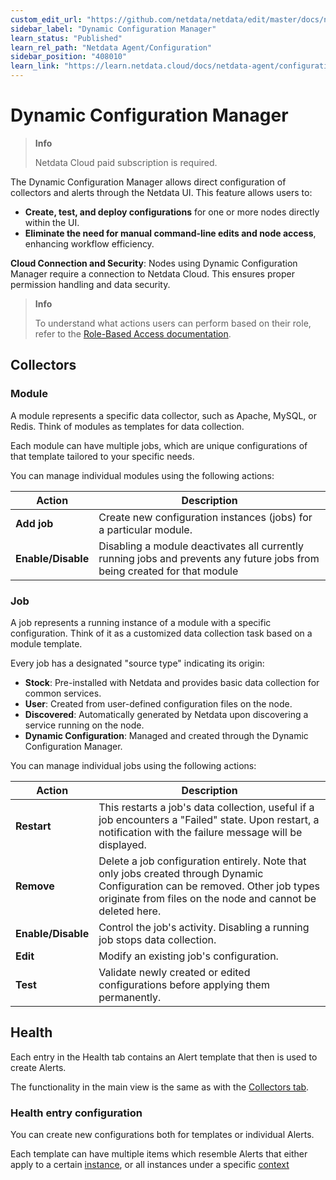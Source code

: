 ```yaml
---
custom_edit_url: "https://github.com/netdata/netdata/edit/master/docs/netdata-agent/configuration/dynamic-configuration.md"
sidebar_label: "Dynamic Configuration Manager"
learn_status: "Published"
learn_rel_path: "Netdata Agent/Configuration"
sidebar_position: "408010"
learn_link: "https://learn.netdata.cloud/docs/netdata-agent/configuration/dynamic-configuration-manager"
---
```


# Dynamic Configuration Manager

> **Info**
>
> Netdata Cloud paid subscription is required.

The Dynamic Configuration Manager allows direct configuration of collectors and alerts through the Netdata UI. This feature allows users to:

- **Create, test, and deploy configurations** for one or more nodes directly within the UI.
- **Eliminate the need for manual command-line edits and node access**, enhancing workflow efficiency.

**Cloud Connection and Security**: Nodes using Dynamic Configuration Manager require a connection to Netdata Cloud. This ensures proper permission handling and data security.

> **Info**
>
> To understand what actions users can perform based on their role, refer to the [Role-Based Access documentation](/docs/netdata-cloud/authentication-&-authorization/role-based-access-model#dynamic-configuration-manager).

## Collectors

### Module

A module represents a specific data collector, such as Apache, MySQL, or Redis. Think of modules as templates for data collection.

Each module can have multiple jobs, which are unique configurations of that template tailored to your specific needs.

You can manage individual modules using the following actions:

| Action             | Description                                                                                                               |
|--------------------|---------------------------------------------------------------------------------------------------------------------------|
| **Add job**        | Create new configuration instances (jobs) for a particular module.                                                        |
| **Enable/Disable** | Disabling a module deactivates all currently running jobs and prevents any future jobs from being created for that module |

### Job

A job represents a running instance of a module with a specific configuration. Think of it as a customized data collection task based on a module template.

Every job has a designated "source type" indicating its origin:

- **Stock**: Pre-installed with Netdata and provides basic data collection for common services.
- **User**: Created from user-defined configuration files on the node.
- **Discovered**: Automatically generated by Netdata upon discovering a service running on the node.
- **Dynamic Configuration**: Managed and created through the Dynamic Configuration Manager.

You can manage individual jobs using the following actions:

| Action             | Description                                                                                                                                                                                 |
|--------------------|---------------------------------------------------------------------------------------------------------------------------------------------------------------------------------------------|
| **Restart**        | This restarts a job's data collection, useful if a job encounters a "Failed" state. Upon restart, a notification with the failure message will be displayed.                                |
| **Remove**         | Delete a job configuration entirely. Note that only jobs created through Dynamic Configuration can be removed. Other job types originate from files on the node and cannot be deleted here. |
| **Enable/Disable** | Control the job's activity. Disabling a running job stops data collection.                                                                                                                  |
| **Edit**           | Modify an existing job's configuration.                                                                                                                                                     |
| **Test**           | Validate newly created or edited configurations before applying them permanently.                                                                                                           |

## Health

Each entry in the Health tab contains an Alert template that then is used to create Alerts.

The functionality in the main view is the same as with the [Collectors tab](#collectors).

### Health entry configuration

You can create new configurations both for templates or individual Alerts.

Each template can have multiple items which resemble Alerts that either apply to a certain [instance](/docs/dashboards-and-charts/netdata-charts#instances-dropdown), or all instances under a specific [context](/docs/dashboards-and-charts/netdata-charts#contexts)
